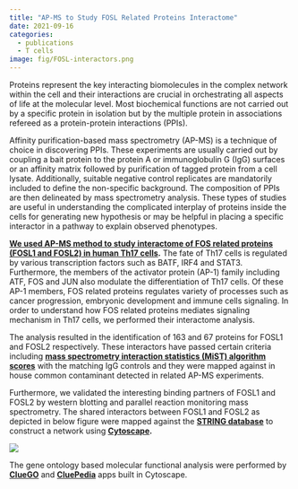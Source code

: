 ---
title: "AP-MS to Study FOSL Related Proteins Interactome"
date: 2021-09-16
categories:
  - publications
  - T cells
image: fig/FOSL-interactors.png
---

Proteins represent the key interacting biomolecules in the complex network within the cell and their interactions are crucial in orchestrating all aspects of life at the molecular level. 
Most biochemical functions are not carried out by a specific protein in isolation but by the multiple protein in associations refereed as a protein-protein interactions (PPIs).

Affinity purification-based mass spectrometry (AP-MS) is a technique of choice in discovering PPIs. These experiments are usually carried out by coupling a bait protein to the protein A or immunoglobulin G (IgG) surfaces or an affinity matrix followed by purification of tagged protein from a cell lysate. 
Additionally, suitable negative control replicates are mandatorily included to define the non-specific background. The composition of PPIs are then delineated by mass spectrometry analysis. 
These types of studies are useful in understanding the complicated interplay of proteins inside the cells for generating new hypothesis or may be helpful in placing a specific interactor in a pathway to explain observed phenotypes.

**[We used AP-MS method to study interactome of FOS related proteins (FOSL1 and FOSL2) in human Th17 cells](https://pubs.acs.org/doi/10.1021/acsomega.1c03681).** The fate of Th17 cells is regulated by various transcription factors such as BATF, IRF4 and STAT3. Furthermore, the members of the activator protein (AP-1) family including ATF, FOS and JUN also modulate the differentiation of Th17 cells. 
Of these AP-1 members, FOS related proteins regulates variety of processes such as cancer progression, embryonic development and immune cells signaling. In order to understand how FOS related proteins mediates signaling mechanism in Th17 cells, we performed their interactome analysis.

The analysis resulted in the identification of 163 and 67 proteins for FOSL1 and FOSL2 respectively. These interactors have passed certain criteria including **[mass spectrometry interaction statistics (MiST) algorithm scores](https://modbase.compbio.ucsf.edu/mist/)** with the matching IgG controls and they were mapped against in house common contaminant detected in related AP-MS experiments. 

Furthermore, we validated the interesting binding partners of FOSL1 and FOSL2 by western blotting and parallel reaction monitoring mass spectrometry. The shared interactors between FOSL1 and FOSL2 as depicted in below figure were mapped against the **[STRING database](https://string-db.org/)** to construct a network using **[Cytoscape](https://cytoscape.org/).** 

![](fig/FOSL-interactors.png){}

The gene ontology based molecular functional analysis were performed by **[ClueGO](https://apps.cytoscape.org/apps/cluego)** and **[CluePedia](https://apps.cytoscape.org/apps/cluepedia)** apps built in Cytoscape. 
